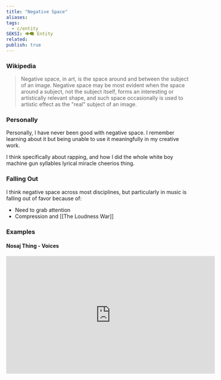 ```yaml
---
title: "Negative Space"
aliases: 
tags:
  - c/entity
SEKSI: 👁️‍🗨️ Entity
related:
publish: true
---
```

### Wikipedia
> Negative space, in art, is the space around and between the subject of an image. Negative space may be most evident when the space around a subject, not the subject itself, forms an interesting or artistically relevant shape, and such space occasionally is used to artistic effect as the "real" subject of an image.

### Personally
Personally, I have never been good with negative space. I remember learning about it but being unable to use it meaningfully in my creative work. 

I think specifically about rapping, and how I did the whole white boy machine gun syllables lyrical miracle cheerios thing.

### Falling Out
I think negative space across most disciplines, but particularly in music is falling out of favor because of:
- Need to grab attention
- Compression and [[The Loudness War]]

### Examples
#### Nosaj Thing - Voices

<iframe width="560" height="315" src="https://www.youtube.com/embed/imq_z9az_Io" frameborder="0" allow="accelerometer; autoplay; clipboard-write; encrypted-media; gyroscope; picture-in-picture" allowfullscreen></iframe>
